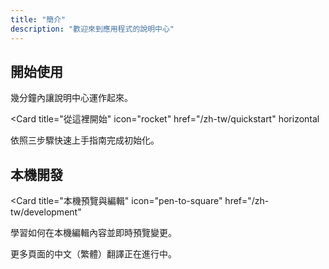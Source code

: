 ```yaml
---
title: "簡介"
description: "歡迎來到應用程式的說明中心"
---
```


## 開始使用

幾分鐘內讓說明中心運作起來。

<Card
  title="從這裡開始"
  icon="rocket"
  href="/zh-tw/quickstart"
  horizontal
>
  依照三步驟快速上手指南完成初始化。
</Card>

## 本機開發

<Card
  title="本機預覽與編輯"
  icon="pen-to-square"
  href="/zh-tw/development"
>
  學習如何在本機編輯內容並即時預覽變更。
</Card>

<Note>
  更多頁面的中文（繁體）翻譯正在進行中。
</Note>

